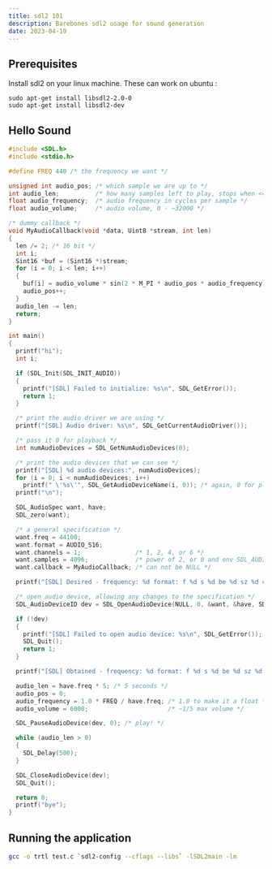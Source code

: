```yaml
---
title: sdl2 101
description: Barebones sdl2 usage for sound generation
date: 2023-04-19
---
```


## Prerequisites

Install sdl2 on your linux machine. These can work on ubuntu :

```
sudo apt-get install libsdl2-2.0-0
sudo apt-get install libsdl2-dev
```

## Hello Sound

```c
#include <SDL.h>
#include <stdio.h>

#define FREQ 440 /* the frequency we want */

unsigned int audio_pos; /* which sample we are up to */
int audio_len;          /* how many samples left to play, stops when <= 0 */
float audio_frequency;  /* audio frequency in cycles per sample */
float audio_volume;     /* audio volume, 0 - ~32000 */

/* dummy callback */
void MyAudioCallback(void *data, Uint8 *stream, int len)
{
  len /= 2; /* 16 bit */
  int i;
  Sint16 *buf = (Sint16 *)stream;
  for (i = 0; i < len; i++)
  {
    buf[i] = audio_volume * sin(2 * M_PI * audio_pos * audio_frequency);
    audio_pos++;
  }
  audio_len -= len;
  return;
}

int main()
{
  printf("hi");
  int i;

  if (SDL_Init(SDL_INIT_AUDIO))
  {
    printf("[SDL] Failed to initialize: %s\n", SDL_GetError());
    return 1;
  }

  /* print the audio driver we are using */
  printf("[SDL] Audio driver: %s\n", SDL_GetCurrentAudioDriver());

  /* pass it 0 for playback */
  int numAudioDevices = SDL_GetNumAudioDevices(0);

  /* print the audio devices that we can see */
  printf("[SDL] %d audio devices:", numAudioDevices);
  for (i = 0; i < numAudioDevices; i++)
    printf(" \'%s\'", SDL_GetAudioDeviceName(i, 0)); /* again, 0 for playback */
  printf("\n");

  SDL_AudioSpec want, have;
  SDL_zero(want);

  /* a general specification */
  want.freq = 44100;
  want.format = AUDIO_S16;
  want.channels = 1;               /* 1, 2, 4, or 6 */
  want.samples = 4096;             /* power of 2, or 0 and env SDL_AUDIO_SAMPLES is used */
  want.callback = MyAudioCallback; /* can not be NULL */

  printf("[SDL] Desired - frequency: %d format: f %d s %d be %d sz %d channels: %d samples: %d\n", want.freq, SDL_AUDIO_ISFLOAT(want.format), SDL_AUDIO_ISSIGNED(want.format), SDL_AUDIO_ISBIGENDIAN(want.format), SDL_AUDIO_BITSIZE(want.format), want.channels, want.samples);

  /* open audio device, allowing any changes to the specification */
  SDL_AudioDeviceID dev = SDL_OpenAudioDevice(NULL, 0, &want, &have, SDL_AUDIO_ALLOW_ANY_CHANGE);

  if (!dev)
  {
    printf("[SDL] Failed to open audio device: %s\n", SDL_GetError());
    SDL_Quit();
    return 1;
  }

  printf("[SDL] Obtained - frequency: %d format: f %d s %d be %d sz %d channels: %d samples: %d\n", have.freq, SDL_AUDIO_ISFLOAT(have.format), SDL_AUDIO_ISSIGNED(have.format), SDL_AUDIO_ISBIGENDIAN(have.format), SDL_AUDIO_BITSIZE(have.format), have.channels, have.samples);

  audio_len = have.freq * 5; /* 5 seconds */
  audio_pos = 0;
  audio_frequency = 1.0 * FREQ / have.freq; /* 1.0 to make it a float */
  audio_volume = 6000;                      /* ~1/5 max volume */

  SDL_PauseAudioDevice(dev, 0); /* play! */

  while (audio_len > 0)
  {
    SDL_Delay(500);
  }

  SDL_CloseAudioDevice(dev);
  SDL_Quit();

  return 0;
  printf("bye");
}
```

## Running the application

```bash
gcc -o trtl test.c `sdl2-config --cflags --libs` -lSDL2main -lm
```
